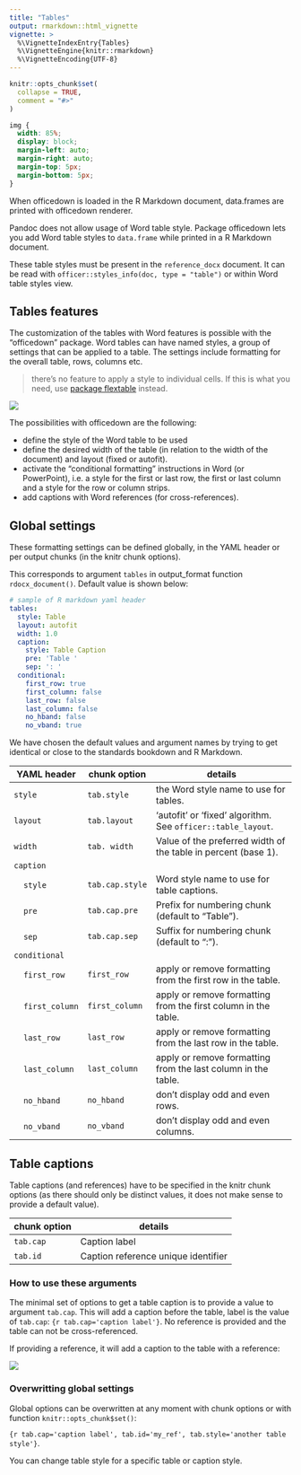 ```yaml
---
title: "Tables"
output: rmarkdown::html_vignette
vignette: >
  %\VignetteIndexEntry{Tables}
  %\VignetteEngine{knitr::rmarkdown}
  %\VignetteEncoding{UTF-8}
---
```


```r
knitr::opts_chunk$set(
  collapse = TRUE,
  comment = "#>"
)
```

```css
img {
  width: 85%;
  display: block;
  margin-left: auto;
  margin-right: auto;
  margin-top: 5px;
  margin-bottom: 5px;
}
```

When officedown is loaded in the R Markdown document, data.frames 
are printed with officedown renderer. 

Pandoc does not allow usage of Word table style. Package officedown
lets you add Word table styles to `data.frame` while printed 
in a R Markdown document. 

These table styles must be present in the `reference_docx` document.
It can be read with `officer::styles_info(doc, type = "table")`
or within Word table styles view.


## Tables features

The customization of the tables with Word features is possible with the
"officedown" package. Word tables can have named styles, a group of settings
that can be applied to a table. The settings include formatting for the overall
table, rows, columns etc.  

> there's no feature to apply a style to individual cells. If this is 
what you need, use [package flextable](https://davidgohel.github.io/flextable) instead.

![](../man/figures/TABLES-example.png)

The possibilities with officedown are the following:

* define the style of the Word table to be used
* define the desired width of the table (in relation to the width of the document) and layout (fixed or autofit).
* activate the "conditional formatting" instructions in Word (or PowerPoint), i.e. a style for the first or last row, the first or last column and a style for the row or column strips.
* add captions with Word references (for cross-references).


## Global settings

These formatting settings can be defined globally, in the YAML header or 
per output chunks (in the knitr chunk options). 

This corresponds to argument `tables` in output_format function 
`rdocx_document()`. Default value is shown below:

```yaml
# sample of R markdown yaml header
tables: 
  style: Table
  layout: autofit
  width: 1.0
  caption:
    style: Table Caption
    pre: 'Table '
    sep: ': '
  conditional:
    first_row: true
    first_column: false
    last_row: false
    last_column: false
    no_hband: false
    no_vband: true
```

We have chosen the default values and argument names by trying to get 
identical or close to the standards bookdown and R Markdown.

| YAML header | chunk option | details |
|-------------|-----------------|---------------------------------------------------------------------------------------------------------------------------------------------------------------------------------------------------|
| `style` | `tab.style` | the Word style name to use for tables.  |
| `layout` | `tab.layout` | 'autofit' or 'fixed' algorithm. See `officer::table_layout`. |
| `width` | `tab. width ` | Value of the preferred width of the table in percent (base 1). |
| `caption` |  |  |
|&nbsp;&nbsp;&nbsp;&nbsp;`style` | `tab.cap.style` | Word style name to use for table captions.|
|&nbsp;&nbsp;&nbsp;&nbsp;`pre` | `tab.cap.pre` | Prefix for numbering chunk (default to "Table "). |
|&nbsp;&nbsp;&nbsp;&nbsp;`sep` | `tab.cap.sep` | Suffix for numbering chunk (default to ": "). |
| `conditional` |  |  |
|&nbsp;&nbsp;&nbsp;&nbsp;`first_row` | `first_row` | apply or remove formatting from the first row in the table. |
|&nbsp;&nbsp;&nbsp;&nbsp;`first_column` | `first_column` | apply or remove formatting from the first column in the table. |
|&nbsp;&nbsp;&nbsp;&nbsp;`last_row` | `last_row` | apply or remove formatting from the last row in the table. |
|&nbsp;&nbsp;&nbsp;&nbsp;`last_column` | `last_column` | apply or remove formatting from the last column in the table. |
|&nbsp;&nbsp;&nbsp;&nbsp;`no_hband` | `no_hband` | don't display odd and even rows. |
|&nbsp;&nbsp;&nbsp;&nbsp;`no_vband` | `no_vband` | don't display odd and even columns. |

## Table captions

Table captions (and references) have to be specified in the knitr chunk options 
(as there should only be distinct values, it does not make sense to 
provide a default value).

| chunk option | details |
|--------------|---------|
| `tab.cap` | Caption label |
| `tab.id` | Caption reference unique identifier |

### How to use these arguments

The minimal set of options to get a table caption is to provide a value 
to argument `tab.cap`. This will add a caption before the table, label is the 
value of `tab.cap`: `{r tab.cap='caption label'}`. No reference 
is provided and the table can not be cross-referenced.

If providing a reference, it will add a caption to the table with a reference: 

![](../man/figures/TABLES-r-chunk.png)

### Overwritting global settings

Global options can be overwritten at any moment with chunk options or 
with function `knitr::opts_chunk$set()`: 

`{r tab.cap='caption label', tab.id='my_ref', tab.style='another table style'}`. 

You can change table style for a specific table or caption style.


